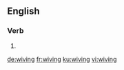 ==English==

===Verb===
{{head|en|present participle}}

# {{present participle of|wive|lang=en}}

[[de:wiving]]
[[fr:wiving]]
[[ku:wiving]]
[[vi:wiving]]